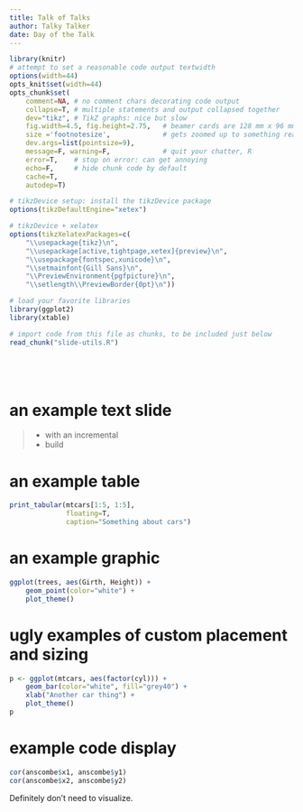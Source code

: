 ```yaml
---
title: Talk of Talks
author: Talky Talker
date: Day of the Talk
---
```


```r
library(knitr)
# attempt to set a reasonable code output textwidth
options(width=44)
opts_knit$set(width=44)
opts_chunk$set(
    comment=NA, # no comment chars decorating code output
    collapse=T, # multiple statements and output collapsed together
    dev="tikz", # TikZ graphs: nice but slow
    fig.width=4.5, fig.height=2.75,   # beamer cards are 128 mm x 96 mm
    size ='footnotesize',             # gets zoomed up to something reasonable
    dev.args=list(pointsize=9),
    message=F, warning=F,             # quit your chatter, R
    error=T,    # stop on error: can get annoying
    echo=F,     # hide chunk code by default
    cache=T,
    autodep=T)

# tikzDevice setup: install the tikzDevice package
options(tikzDefaultEngine="xetex")

# tikzDevice + xelatex
options(tikzXelatexPackages=c(
    "\\usepackage{tikz}\n",
    "\\usepackage[active,tightpage,xetex]{preview}\n",
    "\\usepackage{fontspec,xunicode}\n",
    "\\setmainfont{Gill Sans}\n",
    "\\PreviewEnvironment{pgfpicture}\n",
    "\\setlength\\PreviewBorder{0pt}\n"))

# load your favorite libraries
library(ggplot2)
library(xtable)

# import code from this file as chunks, to be included just below
read_chunk("slide-utils.R")
```

```r
```

```r
```

```r
```

```r
```

# an example text slide


> - with an incremental
> - build

\note{<1>}{

And different notes on the first

}

\note{<2>}{

and second increments.

}

# an example table

```r
print_tabular(mtcars[1:5, 1:5],
              floating=T,
              caption="Something about cars")
```

# an example graphic

```r
ggplot(trees, aes(Girth, Height)) +
    geom_point(color="white") +
    plot_theme()
```

# ugly examples of custom placement and sizing

```r
p <- ggplot(mtcars, aes(factor(cyl))) +
    geom_bar(color="white", fill="grey40") +
    xlab("Another car thing") +
    plot_theme()
p
```

\begin{textblock}{2.75}(3,2)

Look! a dodgy three-column layout!

With great layout power comes great, etc., etc.
\end{textblock}

\begin{textblock}{2.75}(6,1)
```r
p
```

Text scaling: \\
a cautionary tale.
\end{textblock}

# example code display

```r
cor(anscombe$x1, anscombe$y1)
cor(anscombe$x2, anscombe$y2)
```

Definitely don't need to visualize.

